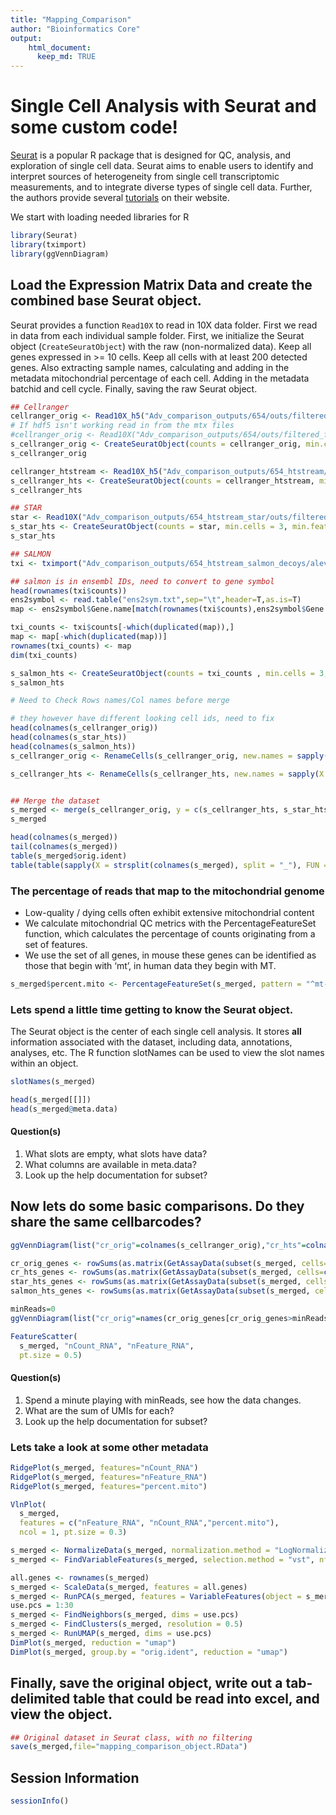 ```yaml
---
title: "Mapping_Comparison"
author: "Bioinformatics Core"
output:
    html_document:
      keep_md: TRUE
---
```



# Single Cell Analysis with Seurat and some custom code!

[Seurat](http://satijalab.org/seurat/) is a popular R package that is designed for QC, analysis, and exploration of single cell data. Seurat aims to enable users to identify and interpret sources of heterogeneity from single cell transcriptomic measurements, and to integrate diverse types of single cell data. Further, the authors provide several [tutorials](https://satijalab.org/seurat/vignettes.html) on their website.

We start with loading needed libraries for R
```r
library(Seurat)
library(tximport)
library(ggVennDiagram)
```

## Load the Expression Matrix Data and create the combined base Seurat object.

Seurat provides a function `Read10X` to read in 10X data folder. First we read in data from each individual sample folder. First, we initialize the Seurat object (`CreateSeuratObject`) with the raw (non-normalized data). Keep all genes expressed in >= 10 cells. Keep all cells with at least 200 detected genes. Also extracting sample names, calculating and adding in the metadata mitochondrial percentage of each cell. Adding in the metadata batchid and cell cycle. Finally, saving the raw Seurat object.

```r
## Cellranger
cellranger_orig <- Read10X_h5("Adv_comparison_outputs/654/outs/filtered_feature_bc_matrix.h5")
# If hdf5 isn't working read in from the mtx files
#cellranger_orig <- Read10X("Adv_comparison_outputs/654/outs/filtered_feature_bc_matrix")
s_cellranger_orig <- CreateSeuratObject(counts = cellranger_orig, min.cells = 3, min.features = 200, project = "cellranger")
s_cellranger_orig

cellranger_htstream <- Read10X_h5("Adv_comparison_outputs/654_htstream/outs/filtered_feature_bc_matrix.h5")
s_cellranger_hts <- CreateSeuratObject(counts = cellranger_htstream, min.cells = 3, min.features = 200, project = "cellranger_hts")
s_cellranger_hts

## STAR
star <- Read10X("Adv_comparison_outputs/654_htstream_star/outs/filtered_feature_bc_matrix")
s_star_hts <- CreateSeuratObject(counts = star, min.cells = 3, min.features = 200, project = "star")
s_star_hts

## SALMON
txi <- tximport("Adv_comparison_outputs/654_htstream_salmon_decoys/alevin/quants_mat.gz", type="alevin")

## salmon is in ensembl IDs, need to convert to gene symbol
head(rownames(txi$counts))
ens2symbol <- read.table("ens2sym.txt",sep="\t",header=T,as.is=T)
map <- ens2symbol$Gene.name[match(rownames(txi$counts),ens2symbol$Gene.stable.ID.version)]

txi_counts <- txi$counts[-which(duplicated(map)),]
map <- map[-which(duplicated(map))]
rownames(txi_counts) <- map
dim(txi_counts)

s_salmon_hts <- CreateSeuratObject(counts = txi_counts , min.cells = 3, min.features = 200, project = "salmon")
s_salmon_hts

# Need to Check Rows names/Col names before merge 

# they however have different looking cell ids, need to fix
head(colnames(s_cellranger_orig))
head(colnames(s_star_hts))
head(colnames(s_salmon_hts))
s_cellranger_orig <- RenameCells(s_cellranger_orig, new.names = sapply(X = strsplit(colnames(s_cellranger_orig), split = "-"), FUN = "[", 1))

s_cellranger_hts <- RenameCells(s_cellranger_hts, new.names = sapply(X = strsplit(colnames(s_cellranger_hts), split = "-"), FUN = "[", 1))


## Merge the dataset
s_merged <- merge(s_cellranger_orig, y = c(s_cellranger_hts, s_star_hts, s_salmon_hts), add.cell.ids = c("cr.orig", "cr.hts", "star.hts", "salmon.hts"), project = "MapTest")
s_merged

head(colnames(s_merged))
tail(colnames(s_merged))
table(s_merged$orig.ident)
table(table(sapply(X = strsplit(colnames(s_merged), split = "_"), FUN = "[", 2)))
```

### The percentage of reads that map to the mitochondrial genome

* Low-quality / dying cells often exhibit extensive mitochondrial content
* We calculate mitochondrial QC metrics with the PercentageFeatureSet function, which calculates the percentage of counts originating from a set of features.
* We use the set of all genes, in mouse these genes can be identified as those that begin with 'mt', in human data they begin with MT.

```r
s_merged$percent.mito <- PercentageFeatureSet(s_merged, pattern = "^mt-")
```

### Lets spend a little time getting to know the Seurat object.

The Seurat object is the center of each single cell analysis. It stores __all__ information associated with the dataset, including data, annotations, analyses, etc. The R function slotNames can be used to view the slot names within an object.

```r
slotNames(s_merged)
```

```r
head(s_merged[[]])
head(s_merged@meta.data)
```

#### Question(s)

1. What slots are empty, what slots have data?
2. What columns are available in meta.data?
3. Look up the help documentation for subset?


## Now lets do some basic comparisons. Do they share the same cellbarcodes?
```r
ggVennDiagram(list("cr_orig"=colnames(s_cellranger_orig),"cr_hts"=colnames(s_cellranger_hts), "star_hts"=colnames(s_star_hts), "salmon_hts"=colnames(s_salmon_hts)))

cr_orig_genes <- rowSums(as.matrix(GetAssayData(subset(s_merged, cells=colnames(s_merged)[s_merged$orig.ident=="cellranger"]))))
cr_hts_genes <- rowSums(as.matrix(GetAssayData(subset(s_merged, cells=colnames(s_merged)[s_merged$orig.ident=="cellranger_hts"]))))
star_hts_genes <- rowSums(as.matrix(GetAssayData(subset(s_merged, cells=colnames(s_merged)[s_merged$orig.ident=="star"]))))
salmon_hts_genes <- rowSums(as.matrix(GetAssayData(subset(s_merged, cells=colnames(s_merged)[s_merged$orig.ident=="salmon"]))))

minReads=0
ggVennDiagram(list("cr_orig"=names(cr_orig_genes[cr_orig_genes>minReads]),"cr_hts"=names(cr_hts_genes[cr_hts_genes>minReads]), "star_hts"=names(star_hts_genes[star_hts_genes>minReads]), "salmon_hts"=names(salmon_hts_genes[salmon_hts_genes>minReads])))

FeatureScatter(
  s_merged, "nCount_RNA", "nFeature_RNA",
  pt.size = 0.5)
```

#### Question(s)

1. Spend a minute playing with minReads, see how the data changes.
2. What are the sum of UMIs for each?
3. Look up the help documentation for subset?


### Lets take a look at some other metadata

```r
RidgePlot(s_merged, features="nCount_RNA")
RidgePlot(s_merged, features="nFeature_RNA")
RidgePlot(s_merged, features="percent.mito")
```


```r
VlnPlot(
  s_merged,
  features = c("nFeature_RNA", "nCount_RNA","percent.mito"),
  ncol = 1, pt.size = 0.3)
```


```r
s_merged <- NormalizeData(s_merged, normalization.method = "LogNormalize", scale.factor = 10000)
s_merged <- FindVariableFeatures(s_merged, selection.method = "vst", nfeatures = 2000)

all.genes <- rownames(s_merged)
s_merged <- ScaleData(s_merged, features = all.genes)
s_merged <- RunPCA(s_merged, features = VariableFeatures(object = s_merged))
use.pcs = 1:30
s_merged <- FindNeighbors(s_merged, dims = use.pcs)
s_merged <- FindClusters(s_merged, resolution = 0.5)
s_merged <- RunUMAP(s_merged, dims = use.pcs)
DimPlot(s_merged, reduction = "umap")
DimPlot(s_merged, group.by = "orig.ident", reduction = "umap")
```

## Finally, save the original object, write out a tab-delimited table that could be read into excel, and view the object.
```r
## Original dataset in Seurat class, with no filtering
save(s_merged,file="mapping_comparison_object.RData")
```

## Session Information
```r
sessionInfo()
```

